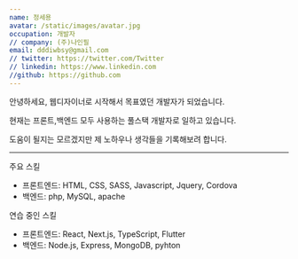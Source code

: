 ```yaml
---
name: 정세용
avatar: /static/images/avatar.jpg
occupation: 개발자
// company: (주)나인필
email: dddiwbsy@gmail.com
// twitter: https://twitter.com/Twitter
// linkedin: https://www.linkedin.com
//github: https://github.com
---
```


안녕하세요, 웹디자이너로 시작해서 목표였던 개발자가 되었습니다.

현재는 프론트,백엔드 모두 사용하는 풀스택 개발자로 일하고 있습니다.

도움이 될지는 모르겠지만 제 노하우나 생각들을 기록해보려 합니다.

----------------------

주요 스킬 
- 프론트엔드: HTML, CSS, SASS, Javascript, Jquery, Cordova
- 백엔드: php, MySQL, apache


연습 중인 스킬
- 프론트엔드: React, Next.js, TypeScript, Flutter
- 백엔드: Node.js, Express, MongoDB, pyhton